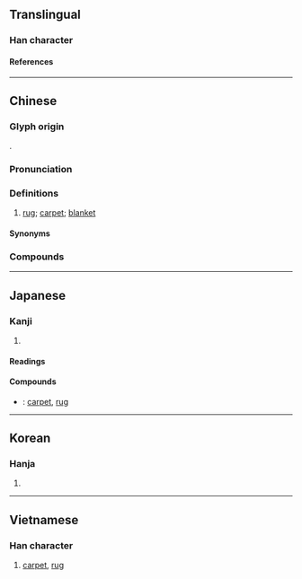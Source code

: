 {{character info}}
==Translingual==

===Han character===
{{Han char|rn=82|rad=毛|as=08|sn=12|four=29718|canj=HUFF|ids=⿺毛炎}}

====References====
{{Han ref|kx=0594.050|dkj=16858|dj=0986.050|hdz=32000.160|uh=6BEF}}

----

==Chinese==
{{zh-forms}}

===Glyph origin===
{{Han etym}}
{{Han compound|毛|炎|ls=psc|c1=s|c2=p}}.

===Pronunciation===
{{zh-pron
|m=tǎn
|m-s=tan3
|c=taan2,taam2
|c-t=
|g=tan3
|h=pfs=thán;gd=tan3
|j=tan2
|mb=
|md=tāng
|mn=ml:thám/thán
|mn_note=thám - literary; thán - vernacular
|mn-t=tang2
|w=1the
|x=tan3
|mc=y
|oc=y
|ma=
|cat=n
}}

===Definitions===
{{zh-hanzi}}

# [[rug]]; [[carpet]]; [[blanket]]

====Synonyms====
{{zh-dial|毯子}}

===Compounds===
{{zh-der|地毯|壁毯|拜毯|掛毯|毛毯|毯子|氈毯|紅毯|絨毯|跪毯|軍毯|電毯}}

----

==Japanese==

===Kanji===
{{ja-kanji|grade=|rs=毛08}}

# {{rfdef|ja|sort=毛08}}

====Readings====
{{ja-readings
|goon=たん
|kanon=たん
|kun=けむしろ-
}}

====Compounds====
{{der-top|Compounds}}
* {{ja-r|絨毯|じゅうたん}}: [[carpet]], [[rug]]
{{der-bottom}}

----

==Korean==

===Hanja===
{{ko-hanja|hangeul=[[담]]|eumhun=|rv=dam|mr=tam|y=tam}}

# {{rfdef|ko|sort=毛08}}

----

==Vietnamese==

===Han character===
{{vi-readings|rs=毛08|reading=[[xồm]], [[thảm]]}}

# [[carpet]], [[rug]]